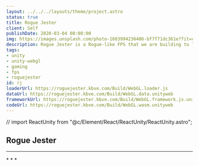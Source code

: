 ```yaml
---
layout: ../../../layouts/theme/project.astro
status: true
title: Rogue Jester
client: Self
publishDate: 2020-03-04 00:00:00
img: https://images.unsplash.com/photo-1603994236406-bf7f71dc361e?fit=crop&w=1400&h=700&q=75
description: Rogue Jester is a Rogue-like FPS that we are building to learn more about Unity.
tags:
- unity
- unity-webgl
- gaming
- fps
- roguejester
id: rj
loaderUrl: https://roguejester.kbve.com/Build/WebGL.loader.js
dataUrl: https://roguejester.kbve.com/Build/WebGL.data.unityweb
frameworkUrl: https://roguejester.kbve.com/Build/WebGL.framework.js.unityweb
codeUrl: https://roguejester.kbve.com/Build/WebGL.wasm.unityweb
---
```

// import ReactUnity from "@c/Element/React/ReactUnity/ReactUnity.astro";


## Rogue Jester
* * *

<RogueJesterJournal />
* * *
<RogueJesterAssets />
